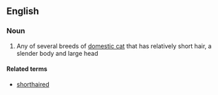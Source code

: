 ==English==

===Noun===
{{en-noun}}

# Any of several breeds of [[domestic cat]] that has relatively short hair, a slender body and large head

====Related terms====
*[[shorthaired]]